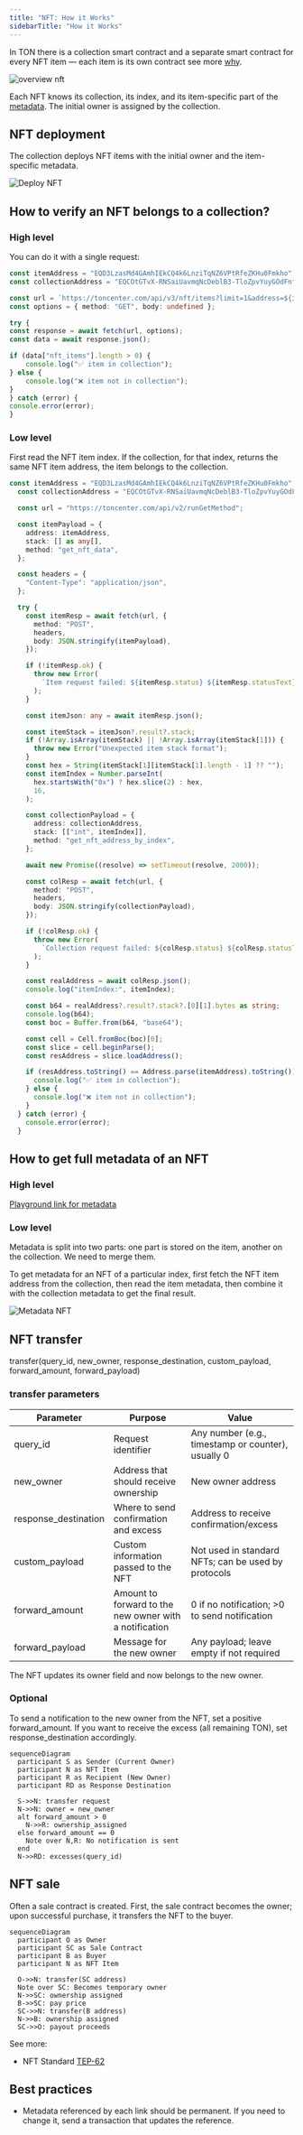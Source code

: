 ```yaml
---
title: "NFT: How it Works"
sidebarTitle: "How it Works"
---
```


In TON there is a collection smart contract and a separate smart contract for every NFT item — each item is its own contract see more [why](techniques/contract-sharding.mdx).

![overview nft](/standard/tokens/nft/pictures/nftOverview.jpg)

Each NFT knows its collection, its index, and its item-specific part of the [metadata](standard/tokens/metadata.mdx). The initial owner is assigned by the collection.

## NFT deployment
The collection deploys NFT items with the initial owner and the item-specific metadata.

![Deploy NFT](/standard/tokens/nft/pictures/nftDeploy.jpg)

## How to verify an NFT belongs to a collection?
### High level
You can do it with a single request:
```ts TypeScript
const itemAddress = "EQD3LzasMd4GAmhIEkCQ4k6LnziTqNZ6VPtRfeZKHu0Fmkho";
const collectionAddress = "EQCOtGTvX-RNSaiUavmqNcDeblB3-TloZpvYuyGOdFnfy-1N";

const url = `https://toncenter.com/api/v3/nft/items?limit=1&address=${itemAddress}&collection_address=${collectionAddress}`;
const options = { method: "GET", body: undefined };

try {
const response = await fetch(url, options);
const data = await response.json();

if (data["nft_items"].length > 0) {
    console.log("✅ item in collection");
} else {
    console.log("❌ item not in collection");
}
} catch (error) {
console.error(error);
}
```

### Low level
First read the NFT item index. If the collection, for that index, returns the same NFT item address, the item belongs to the collection.

```ts TypeScript
const itemAddress = "EQD3LzasMd4GAmhIEkCQ4k6LnziTqNZ6VPtRfeZKHu0Fmkho";
  const collectionAddress = "EQCOtGTvX-RNSaiUavmqNcDeblB3-TloZpvYuyGOdFnfy-1N";

  const url = "https://toncenter.com/api/v2/runGetMethod";

  const itemPayload = {
    address: itemAddress,
    stack: [] as any[],
    method: "get_nft_data",
  };

  const headers = {
    "Content-Type": "application/json",
  };

  try {
    const itemResp = await fetch(url, {
      method: "POST",
      headers,
      body: JSON.stringify(itemPayload),
    });

    if (!itemResp.ok) {
      throw new Error(
        `Item request failed: ${itemResp.status} ${itemResp.statusText}`,
      );
    }

    const itemJson: any = await itemResp.json();

    const itemStack = itemJson?.result?.stack;
    if (!Array.isArray(itemStack) || !Array.isArray(itemStack[1])) {
      throw new Error("Unexpected item stack format");
    }
    const hex = String(itemStack[1][itemStack[1].length - 1] ?? "");
    const itemIndex = Number.parseInt(
      hex.startsWith("0x") ? hex.slice(2) : hex,
      16,
    );

    const collectionPayload = {
      address: collectionAddress,
      stack: [["int", itemIndex]],
      method: "get_nft_address_by_index",
    };

    await new Promise((resolve) => setTimeout(resolve, 2000));

    const colResp = await fetch(url, {
      method: "POST",
      headers,
      body: JSON.stringify(collectionPayload),
    });

    if (!colResp.ok) {
      throw new Error(
        `Collection request failed: ${colResp.status} ${colResp.statusText}`,
      );
    }

    const realAddress = await colResp.json();
    console.log("itemIndex:", itemIndex);

    const b64 = realAddress?.result?.stack?.[0][1].bytes as string;
    console.log(b64);
    const boc = Buffer.from(b64, "base64");

    const cell = Cell.fromBoc(boc)[0];
    const slice = cell.beginParse();
    const resAddress = slice.loadAddress();

    if (resAddress.toString() == Address.parse(itemAddress).toString()) {
      console.log("✅ item in collection");
    } else {
      console.log("❌ item not in collection");
    }
  } catch (error) {
    console.error(error);
  }
```


## How to get full metadata of an NFT
### High level
[Playground link for metadata](/api-reference/accounts/metadata?playground=open)

### Low level
Metadata is split into two parts: one part is stored on the item, another on the collection. We need to merge them.

To get metadata for an NFT of a particular index, first fetch the NFT item address from the collection, then read the item metadata, then combine it with the collection metadata to get the final result.

![Metadata NFT](/standard/tokens/nft/pictures/nftGetMetadata.jpg)

## NFT transfer
transfer(query_id, new_owner, response_destination, custom_payload, forward_amount, forward_payload)

### transfer parameters

| Parameter | Purpose | Value |
| --- | --- | --- |
| query_id | Request identifier | Any number (e.g., timestamp or counter), usually 0 |
| new_owner | Address that should receive ownership | New owner address |
| response_destination | Where to send confirmation and excess | Address to receive confirmation/excess |
| custom_payload | Custom information passed to the NFT | Not used in standard NFTs; can be used by protocols |
| forward_amount | Amount to forward to the new owner with a notification | 0 if no notification; >0 to send notification |
| forward_payload | Message for the new owner | Any payload; leave empty if not required |

The NFT updates its owner field and now belongs to the new owner.

### Optional
To send a notification to the new owner from the NFT, set a positive forward_amount.
If you want to receive the excess (all remaining TON), set response_destination accordingly.

```mermaid
sequenceDiagram
  participant S as Sender (Current Owner)
  participant N as NFT Item
  participant R as Recipient (New Owner)
  participant RD as Response Destination

  S->>N: transfer request 
  N->>N: owner = new_owner
  alt forward_amount > 0
    N->>R: ownership_assigned
  else forward_amount == 0
    Note over N,R: No notification is sent
  end
  N->>RD: excesses(query_id)
```

## NFT sale
Often a sale contract is created. First, the sale contract becomes the owner; upon successful purchase, it transfers the NFT to the buyer.

```mermaid
sequenceDiagram
  participant O as Owner
  participant SC as Sale Contract
  participant B as Buyer
  participant N as NFT Item

  O->>N: transfer(SC address)
  Note over SC: Becomes temporary owner
  N->>SC: ownership assigned
  B->>SC: pay price
  SC->>N: transfer(B address)
  N->>B: ownership assigned
  SC->>O: payout proceeds
```

See more:
- NFT Standard [TEP-62](https://github.com/ton-blockchain/TEPs/blob/1fbc23cac69723c53251f686ec90d81bf0e83443/text/0062-nft-standard.md)

## Best practices
- Metadata referenced by each link should be permanent. If you need to change it, send a transaction that updates the reference.